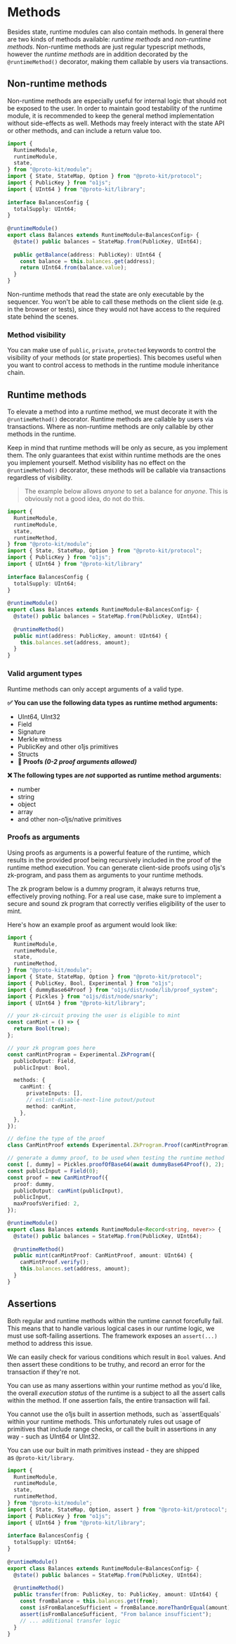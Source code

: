 
# Methods

Besides state, runtime modules can also contain methods. In general there are two kinds
of methods available: _runtime methods_ and _non-runtime methods_. Non-runtime methods
are just regular typescript methods, however the _runtime methods_ are in addition decorated by the
`@runtimeMethod()` decorator, making them callable by users via transactions.

## Non-runtime methods

Non-runtime methods are especially useful for internal logic that should not be exposed to the user.
In order to maintain good testability of the runtime module, it is recommended to keep the general
method implementation without side-effects as well. Methods may freely interact with the state API or other methods,
and can include a return value too.

```typescript {18-21} showLineNumbers filename="balances.ts"
import {
  RuntimeModule,
  runtimeModule,
  state,
} from "@proto-kit/module";
import { State, StateMap, Option } from "@proto-kit/protocol";
import { PublicKey } from "o1js";
import { UInt64 } from "@proto-kit/library";
 
interface BalancesConfig {
  totalSupply: UInt64;
}
 
@runtimeModule()
export class Balances extends RuntimeModule<BalancesConfig> {
  @state() public balances = StateMap.from(PublicKey, UInt64);
 
  public getBalance(address: PublicKey): UInt64 {
    const balance = this.balances.get(address);
    return UInt64.from(balance.value);
  }
}
```

<Callout type="warning">
  Non-runtime methods that read the state are only executable by the sequencer. You won't be able to call these methods
  on the client side (e.g. in the browser or tests), since they would not have access to the required state behind the scenes.
</Callout>

### Method visibility

You can make use of `public`, `private`, `protected` keywords to control the visibility of your methods (or state properties). This becomes
useful when you want to control access to methods in the runtime module inheritance chain.

## Runtime methods

To elevate a method into a runtime method, we must decorate it with the `@runtimeMethod()` decorator. Runtime methods
are callable by users via transactions. Where as non-runtime methods are only callable by other methods in the runtime.

Keep in mind that runtime methods will be only as secure, as you implement them. The only guarantees that exist within 
runtime methods are the ones you implement yourself. Method visibility has no effect on the `@runtimeMethod()` decorator,
these methods will be callable via transactions regardless of visibility.

> The example below allows *anyone* to set a balance for *anyone*. This is obviously not a good idea, do not do this.

```typescript {19-22} showLineNumbers filename="balances.ts"
import {
  RuntimeModule,
  runtimeModule,
  state,
  runtimeMethod,
} from "@proto-kit/module";
import { State, StateMap, Option } from "@proto-kit/protocol";
import { PublicKey } from "o1js";
import { UInt64 } from "@proto-kit/library"
 
interface BalancesConfig {
  totalSupply: UInt64;
}
 
@runtimeModule()
export class Balances extends RuntimeModule<BalancesConfig> {
  @state() public balances = StateMap.from(PublicKey, UInt64);
 
  @runtimeMethod()
  public mint(address: PublicKey, amount: UInt64) {
    this.balances.set(address, amount);
  }
}
```

### Valid argument types

Runtime methods can only accept arguments of a valid type. 

**✅ You can use the following data types as runtime method arguments:**
- UInt64, UInt32
- Field
- Signature
- Merkle witness
- PublicKey and other o1js primitives
- Structs
- **🤯 Proofs _(0-2 proof arguments allowed)_**

**❌ The following types are _not_ supported as runtime method arguments:**
- number
- string
- object
- array
- and other non-o1js/native primitives

### Proofs as arguments

Using proofs as arguments is a powerful feature of the runtime, which results in the provided proof being
recursively included in the proof of the runtime method execution. You can generate client-side proofs using o1js's zk-program,
and pass them as arguments to your runtime methods.

<Callout type="warning">
The zk program below is a dummy program, it always returns true, effectively proving nothing. 
For a real use case, make sure to implement a secure and sound zk program that correctly verifies eligibility of the user to mint.
</Callout>

Here's how an example proof as argument would look like:

```typescript showLineNumbers filename="balances.ts"
import {
  RuntimeModule,
  runtimeModule,
  state,
  runtimeMethod,
} from "@proto-kit/module";
import { State, StateMap, Option } from "@proto-kit/protocol";
import { PublicKey, Bool, Experimental } from "o1js";
import { dummyBase64Proof } from "o1js/dist/node/lib/proof_system";
import { Pickles } from "o1js/dist/node/snarky";
import { UInt64 } from "@proto-kit/library";

// your zk-circuit proving the user is eligible to mint
const canMint = () => {
  return Bool(true);
};

// your zk program goes here
const canMintProgram = Experimental.ZkProgram({
  publicOutput: Field,
  publicInput: Bool,

  methods: {
    canMint: {
      privateInputs: [],
      // eslint-disable-next-line putout/putout
      method: canMint,
    },
  },
});

// define the type of the proof
class CanMintProof extends Experimental.ZkProgram.Proof(canMintProgram) {}

// generate a dummy proof, to be used when testing the runtime method
const [, dummy] = Pickles.proofOfBase64(await dummyBase64Proof(), 2);
const publicInput = Field(0);
const proof = new CanMintProof({
  proof: dummy,
  publicOutput: canMint(publicInput),
  publicInput,
  maxProofsVerified: 2,
});

@runtimeModule()
export class Balances extends RuntimeModule<Record<string, never>> {
  @state() public balances = StateMap.from(PublicKey, UInt64);
 
  @runtimeMethod()
  public mint(canMintProof: CanMintProof, amount: UInt64) {
    canMintProof.verify();
    this.balances.set(address, amount);
  }
}
```

## Assertions

Both regular and runtime methods within the runtime cannot forcefully fail. This means that to handle various
logical cases in our runtime logic, we must use soft-failing assertions. The framework exposes an `assert(...)` method
to address this issue.

We can easily check for various conditions which result in `Bool` values. And then assert these conditions to be truthy,
and record an error for the transaction if they're not.

You can use as many assertions within your runtime method as you'd like, the overall _execution status_ of the runtime is
a subject to all the assert calls within the method. If one assertion fails, the entire transaction will fail.

<Callout type="error" emoji="️🚫">
  You cannot use the o1js built in assertion methods, such as `assertEquals` within your runtime methods. This unfortunately
  rules out usage of primitives that include range checks, or call the built in assertions in any way - such as UInt64 or UInt32.

  You can use our built in math primitives instead - they are shipped <br/> as `@proto-kit/library`.
</Callout>

```typescript {19-25} showLineNumbers filename="balances.ts"
import {
  RuntimeModule,
  runtimeModule,
  state,
  runtimeMethod,
} from "@proto-kit/module";
import { State, StateMap, Option, assert } from "@proto-kit/protocol";
import { PublicKey } from "o1js";
import { UInt64 } from "@proto-kit/library";
 
interface BalancesConfig {
  totalSupply: UInt64;
}
 
@runtimeModule()
export class Balances extends RuntimeModule<BalancesConfig> {
  @state() public balances = StateMap.from(PublicKey, UInt64);
 
  @runtimeMethod()
  public transfer(from: PublicKey, to: PublicKey, amount: UInt64) {
    const fromBalance = this.balances.get(from);
    const isFromBalanceSufficient = fromBalance.moreThanOrEqual(amount);
    assert(isFromBalanceSufficient, "From balance insufficient");
    // ... additional transfer logic
  }
}
```
